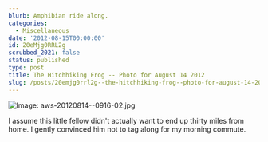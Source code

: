 ```yaml
---
blurb: Amphibian ride along.
categories:
  - Miscellaneous
date: '2012-08-15T00:00:00'
id: 20eMjg0RRL2g
scrubbed_2021: false
status: published
type: post
title: The Hitchhiking Frog -- Photo for August 14 2012
slug: /posts/20emjg0rrl2g--the-hitchhiking-frog--photo-for-august-14-2012
---
```


![Image: aws-20120814--0916-02.jpg](/aws-20120814--0916-02.jpg)

I assume this little fellow didn't actually want to end up thirty miles from home. I gently convinced him not to tag along for my morning commute.
